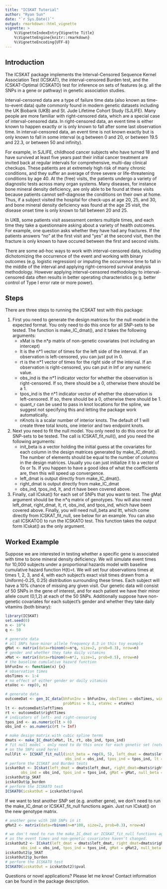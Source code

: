 ```yaml
---
title: "ICSKAT Tutorial"
author: "Ryan Sun"
date: "`r Sys.Date()`"
output: rmarkdown::html_vignette
vignette: >
    %\VignetteIndexEntry{Vignette Title}
    %\VignetteEngine{knitr::rmarkdown}
    %\VignetteEncoding{UTF-8}
---
```


## Introduction 
The ICSKAT package implements the Interval-Censored Sequence Kernel Association Test (ICSKAT), the 
interval-censored Burden test, and the ICSKAT-Optimal (ICSKATO) test for inference on sets of 
features (e.g. all the SNPs in a gene or pathway) in genetic association studies.

Interval-censored data are a type of failure time data (also known as time-to-event data) quite commonly found in modern genetic datasets including the UK Biobank (UKB) and St. Jude Lifetime Cohort Study (SJLIFE). Many people are more familiar with right-censored data, which are a special case of interval-censored data. In right-censored data, an event time is either known to happen exactly or is only known to fall after some last observation time. In interval-censored data, an event time is not known exactly but is only known to fall in some interval (e.g between 0 and 20, or between 19.5 and 22.3, or between 50 and infinity). 

For example, in SJLIFE, childhood cancer subjects who have turned 18 and have survived at least five years past their initial cancer treatment are invited back at regular intervals for comprehensive, multi-day clinical checkups. These patients are at extremely high risk of many chronic conditions, and they suffer an average of three severe or life-threatening conditions by age 40. At the (free) visits, the patients undergo a variety of diagnostic tests across many organ systems. Many diseases, for instance bone mineral density deficiency, are only able to be found at these visits because patients cannot self-diagnose the conditions on their own at home. Thus, if a subject visited the hospital for check-ups at age 20, 25, and 30, and bone mineral density deficiency was found at the age 25 visit, the disease onset time is only known to fall between 20 and 25. 

In UKB, some patients visit assessment centers multiple times, and each time they take a questionnaire asking about a variety of health outcomes. For example, one question asks whether they have had any fractures. If the patients answers "no" at the first visit and "yes" at the second visit, then the fracture is only known to have occured between the first and second visits.

There are some ad-hoc ways to work with interval-censored data, including dichotomizing the occurrence of the event and working with binary outcomes (e.g. logistic regression) or imputing the occurrence time to fall in the middle of the interval and applying right-censored survival analysis methodology. However applying interval-censored methodology to interval-censored data often results in better operating characteristics (e.g. better control of Type I error rate or more power).

## Steps

There are three steps to running the ICSKAT test with this package:

1. First you need to generate the design matrices for the null model in the expected format. You only need to do this once for all SNP-sets to be tested. The function is make_IC_dmat(), and it takes the following arguments:
    - xMat is the n*p matrix of non-genetic covariates (not including an intercept)
    - lt is the n*1 vector of times for the left side of the interval. If an observation is left-censored, you can just put in 0.
    - rt is the n*1 vector of times for the right side of the interval. If an observation is right-censored, you can put in Inf or any numeric value.
    - obs_ind is the n*1 indicator vector for whether the observation is right-censored. If so, there should be a 0, otherwise there should be a 1.
    - tpos_ind is the n*1 indicator vector of whether the observation is left-censored. If so, there should be a 0, otherwise there should be 1.
    - quant_r can be used to pass in knot locations for the spline, we suggest not specifying this and letting the package work automatically.
    - nKnots is a scalar number of interior knots. The default of 1 will create three total knots, one interior and two endpoint knots.

2. Next you need to fit the null model. You only need to do this once for all SNP-sets to be tested. The call is ICSKAT_fit_null(), and you need the following arguments:
    - init_beta is a vector holding the initial guess at the covariates for each column in the design matrices generated by make_IC_dmat(). The number of elements should be equal to the number of columns in the design matrices. Usually you can just initialize it to a vector of 0s or 1s. If you happen to have a good idea of what the coefficients are, then this will speed up convergence.   
    - left_dmat is output directly from make_IC_dmat().
    - right_dmat is output directly from make_IC_dmat
    - obs_ind, tpos_ind, lt, and rt have been covered above.

3. Finally, call ICskat() for each set of SNPs that you want to test. The gMat argument should be the n*q matrix of genotypes. You will also need left_dmat, right_dmat, lt, rt, obs_ind, and tpos_ind, which have been covered above. Finally, you will need null_beta and Itt, which come directly from ICSKAT_fit_null, see below for an example. You can also call ICSKATO() to run the ICSKATO test. This function takes the output form ICskat() as the only argument.

## Worked Example 

Suppose we are interested in testing whether a specific gene is associated with time to bone mineral density deficiency.  We will simulate event times for 10,000 subjects under a proportional hazards model with baseline cumulative hazard function H(t)=t. We will set four observations times at times 1, 2, 3, and 4, with each subject's exact visit times drawn from a Uniform(-0.25, 0.25) distribution surrounding these times. Each subject will have a 10% chance of missing any given visit.  Our genetic data will consist of 50 SNPs in the gene of interest, and for each patient we have their minor allele count (0,1,2) at each of the 50 SNPs. Additionally suppose have non-genetic covariates for each subject's gender and whether they take daily vitamins (both binary):

```r
library(ICSKAT)
set.seed(0)
n <- 10^4
q <- 50

# generate data
# all SNPs have minor allele frequency 0.3 in this toy example
gMat <- matrix(data=rbinom(n=n*q, size=2, prob=0.3), nrow=n)
# gender and whether they take daily vitamins
xMat <- matrix(data=rbinom(n=n*2, size=1, prob=0.5), nrow=n)
# the baseline cumulative hazard function
bhFunInv <- function(x) {x}
# observation times
obsTimes <- 1:4
# no effect of either gender or daily vitamins
etaVec <- rep(0, n)

# generate data
outcomeDat <- gen_IC_data(bhFunInv = bhFunInv, obsTimes = obsTimes, windowHalf = 0.25,
                          probMiss = 0.1, etaVec = etaVec)
lt <- outcomeDat$leftTimes
rt <- outcomeDat$rightTimes
# indicators of left- and right-censoring
tpos_ind <- as.numeric(lt > 0)
obs_ind <- as.numeric(rt != Inf)

# make design matrix with cubic spline terms
dmats <- make_IC_dmat(xMat, lt, rt, obs_ind, tpos_ind)
# fit null model - only need to do this once for each genetic set (note there is no information
# on the SNPs used here)
nullFit <- ICSKAT_fit_null(init_beta = rep(0, 5), left_dmat = dmats$left_dmat, right_dmat=dmats$right_dmat, 
                           obs_ind = obs_ind, tpos_ind = tpos_ind, lt = lt, rt = rt)
# perform the ICSKAT and Burden tests
icskatOut <- ICskat(left_dmat = dmats$left_dmat, right_dmat=dmats$right_dmat, lt = lt, rt = rt,
       obs_ind = obs_ind, tpos_ind = tpos_ind, gMat = gMat, null_beta = as.numeric(nullFit$beta_fit), Itt = nullFit$Itt)
icskatOut$p_SKAT
icskatOut$p_burden
# perform the ICSKATO test
ICSKATO(icskatOut = icskatOut)$pval
```

If we want to test another SNP set (e.g. another gene), we don't need to run the make_IC_dmat or ICSKAT_fit_null functions again. Just run ICskat() on the new genotype matrix. 

```r

# another gene with 100 SNPs in it
gMat2 <- matrix(data=rbinom(n=n*100, size=2, prob=0.3), nrow=n)

# we don't need to run the make_IC_dmat or ICSKAT_fit_null functions again as long
# as the event times and non-genetic covariates haven't changed.
icskatOut2 <- ICskat(left_dmat = dmats$left_dmat, right_dmat=dmats$right_dmat, lt = lt, rt = rt,
       obs_ind = obs_ind, tpos_ind = tpos_ind, gMat = gMat2, null_beta = as.numeric(nullFit$beta_fit), Itt = nullFit$Itt)
icskatOut2$p_SKAT
icskatOut2$p_burden
# perform the ICSKATO test
ICSKATO(icskatOut = icskatOut2)$pval

```

Questions or novel applications? Please let me know!  Contact information can be found in the package description.

